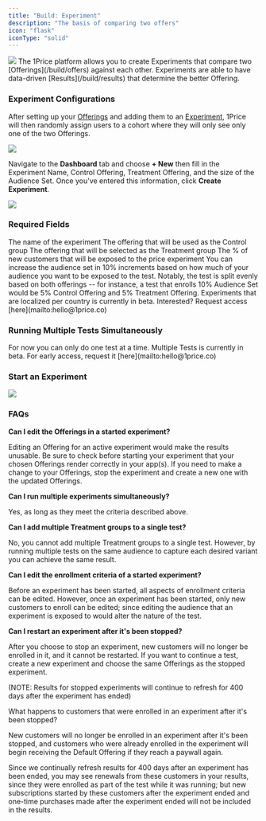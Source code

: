 ```yaml
---
title: "Build: Experiment"
description: "The basis of comparing two offers"
icon: "flask"
iconType: "solid"
---
```


<Frame>
  <img src="/images/HeroExperiments.png" style={{ borderRadius: "0.5rem" }} />
</Frame>
The 1Price platform allows you to create Experiments that compare two [Offerings](/build/offers)
against each other. Experiments are able to have data-driven [Results](/build/results)
that determine the better Offering.

### Experiment Configurations

After setting up your [Offerings](/build/offers) and adding them to an [Experiment](/build/experiment), 1Price will then randomly assign users to a cohort where they will only see only one of the two Offerings.

<Frame>
  <img
    src="/images/ExperimentDashboard.png"
    style={{ borderRadius: "0.5rem" }}
  />
</Frame>

Navigate to the **Dashboard** tab and choose **+ New** then fill in the Experiment Name, Control Offering, Treatment Offering, and the size of the Audience Set. Once you've entered this information, click **Create Experiment**.

<Frame>
  <img src="/images/CreateExperiment.png" style={{ borderRadius: "0.5rem" }} />
</Frame>

### Required Fields

<ParamField path="Experiment Name" type="string" required>
  The name of the experiment
</ParamField>
<ParamField path="Control Offering" type="offer" required>
  The offering that will be used as the Control group
</ParamField>
<ParamField path="Treatment Offering" type="offer" required>
  The offering that will be selected as the Treatment group
</ParamField>
<ParamField path="Audience Set" type="percent" required>
  The % of new customers that will be exposed to the price experiment
</ParamField>

<Tip>
  You can increase the audience set in 10% increments based on how much of your
  audience you want to be exposed to the test. Notably, the test is split evenly
  based on both offerings -- for instance, a test that enrolls 10% Audience Set
  would be 5% Control Offering and 5% Treatment Offering.
</Tip>
<Note>
  Experiments that are localized per country is currently in beta. Interested?
  Request access [here](mailto:hello@1price.co)
</Note>

### Running Multiple Tests Simultaneously

<Note>
  For now you can only do one test at a time. Multiple Tests is currently in
  beta. For early access, request it [here](mailto:hello@1price.co)
</Note>

### Start an Experiment

<Frame>
  <img src="/images/StartExperiment.png" style={{ borderRadius: "0.5rem" }} />
</Frame>

### FAQs

**Can I edit the Offerings in a started experiment?**

Editing an Offering for an active experiment would make the results unusable. Be sure to check before starting your experiment that your chosen Offerings render correctly in your app(s). If you need to make a change to your Offerings, stop the experiment and create a new one with the updated Offerings.

**Can I run multiple experiments simultaneously?**

Yes, as long as they meet the criteria described above.

**Can I add multiple Treatment groups to a single test?**

No, you cannot add multiple Treatment groups to a single test. However, by running multiple tests on the same audience to capture each desired variant you can achieve the same result.

**Can I edit the enrollment criteria of a started experiment?**

Before an experiment has been started, all aspects of enrollment criteria can be edited. However, once an experiment has been started, only new customers to enroll can be edited; since editing the audience that an experiment is exposed to would alter the nature of the test.

**Can I restart an experiment after it's been stopped?**

After you choose to stop an experiment, new customers will no longer be enrolled in it, and it cannot be restarted. If you want to continue a test, create a new experiment and choose the same Offerings as the stopped experiment.

(NOTE: Results for stopped experiments will continue to refresh for 400 days after the experiment has ended)

What happens to customers that were enrolled in an experiment after it's been stopped?

New customers will no longer be enrolled in an experiment after it's been stopped, and customers who were already enrolled in the experiment will begin receiving the Default Offering if they reach a paywall again.

Since we continually refresh results for 400 days after an experiment has been ended, you may see renewals from these customers in your results, since they were enrolled as part of the test while it was running; but new subscriptions started by these customers after the experiment ended and one-time purchases made after the experiment ended will not be included in the results.

